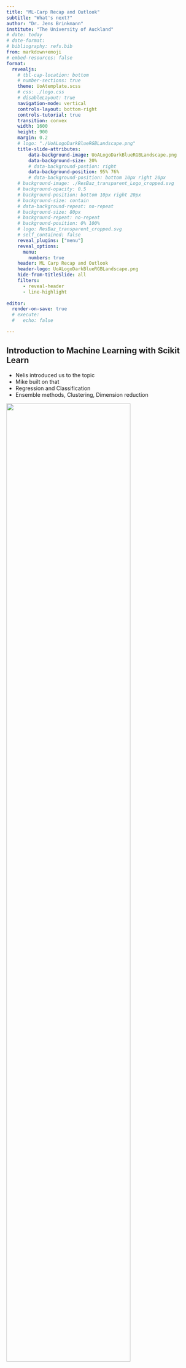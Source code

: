 ```yaml
---
title: "ML-Carp Recap and Outlook"
subtitle: "What's next?"
author: "Dr. Jens Brinkmann"
institute: "The University of Auckland"
# date: today
# date-format: 
# bibliography: refs.bib
from: markdown+emoji
# embed-resources: false
format:
  revealjs:
    # tbl-cap-location: bottom
    # number-sections: true
    theme: UoAtemplate.scss
    # css: ./logo.css
    # disableLayout: true
    navigation-mode: vertical
    controls-layout: bottom-right
    controls-tutorial: true
    transition: convex
    width: 1600
    height: 900
    margin: 0.2
    # logo: "./UoALogoDarkBlueRGBLandscape.png"
    title-slide-attributes:
        data-background-image: UoALogoDarkBlueRGBLandscape.png
        data-background-size: 20%
        # data-background-postion: right
        data-background-position: 95% 76%
        # data-background-position: bottom 10px right 20px
    # background-image: ./ResBaz_transparent_Logo_cropped.svg
    # background-opacity: 0.5
    # background-position: bottom 10px right 20px
    # background-size: contain
    # data-background-repeat: no-repeat
    # background-size: 80px
    # background-repeat: no-repeat
    # background-position: 0% 100%
    # logo: ResBaz_transparent_cropped.svg
    # self_contained: false
    reveal_plugins: ["menu"]
    reveal_options:
      menu:
        numbers: true
    header: ML Carp Recap and Outlook
    header-logo: UoALogoDarkBlueRGBLandscape.png
    hide-from-titleSlide: all
    filters:
      - reveal-header
      - line-highlight
    
editor:
  render-on-save: true
  # execute:
  #   echo: false

--- 
```





## Introduction to Machine Learning with Scikit Learn
- Nelis introduced us to the topic 
- Mike built on that 
- Regression and Classification
- Ensemble methods, Clustering, Dimension reduction


::: {.r-stack}
![](regression_example.png){.fragment width=80% .fade-in-then-out}

![](e3_dt_space_2.png){.fragment width=100% .fade-in-then-out}

:::





## Introduction to Deep Learning
- Nidhi switched from generic ML to Deep Learning (DL)
- Some aspects (there are more:)   
  - ML: is non-stoachstic; similar if not the same result
  - DL: non-convex and complex
  - DL: only estimated/non-deterministic results/*every run can differ a bit*
  - DL: of uses neural networks, but also DBN, VAEs, etc.
  - DL: tends to use way more resources (CPU/GPU)
  - ML: Can still solve a lot of real-world issues using limilted resources



## Workflows for heavier computation
- Google Colab vs. ~~locally installed Jupyter Notebooks~~ or ~~Plain Vanilla Python~~
  - Do all use Colab 'in the real world' all the time? No!
  	- [VSCode](https://code.visualstudio.com/)
  	- Python locally installed
    	- Virtual Environment
    	- `pip install`
  	- using GPU/[Nectar](https://research-hub.auckland.ac.nz/research-software-and-computing/advanced-compute/nectar-research-cloud)/...

# Recommended next steps
- This was a lot of content!
- Go through the examples in the near future / try to practice these techniques in your own research context
  - Set yourself a deadline
  - not: *I will do that one day*; that day never comes!
- Please fill out the [Survey](https://auckland.au1.qualtrics.com/jfe/form/SV_7QKm5JodbHrRaWW) before leaving this session
- Join the [Hacky Hour](https://research-hub.auckland.ac.nz/digital-research-skills/hacky-hour) channel
  - Hacky Hour - Tuesdays 3-4pm [on Zoom]([link](https://auckland.zoom.us/my/hackyhour))
  - Our instructors/helpers will be on hand for the next 4 Hacky Hour sessions to help you apply what we’ve covered this week.

# Kaggle
[Kaggle](https://www.kaggle.com/) is an AI community aimed at getting a better understanding/practice.
There are competitions that we can recommend:

- Regression:
  - [House Prices](https://www.kaggle.com/competitions/house-prices-advanced-regression-techniques/data) :house:
- Classification:
  - [Titanic](https://www.kaggle.com/competitions/spaceship-titanic/data) :ship:
  - [Spaceship Titanic](https://www.kaggle.com/competitions/spaceship-titanic/data) 🛰️ :ship:
  - [mnist digit recognition](https://www.kaggle.com/competitions/digit-recognizer/data) :pen: (probably quite a bit harder just because of the data input/processing)
  
(Alternative to Kaggle: [Scikit Toy Datasets](https://scikit-learn.org/stable/datasets/toy_dataset.html))

# Good luck

- Stay in touch with us on your ML/DL/AI journey
- Use it or lose it.
- ML/DL tools are valuable to your research now and your research or other career path.